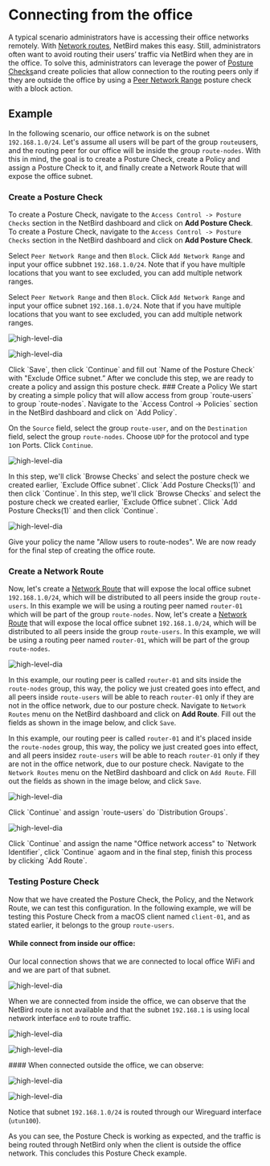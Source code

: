 

# Connecting from the office
A typical scenario administrators have is accessing their office networks remotely. With [Network routes](https://docs.netbird.io/how-to/routing-traffic-to-private-networks), NetBird makes this easy. Still, administrators often want to avoid routing their users’ traffic via NetBird when they are in the office. To solve this, administrators can leverage the power of [Posture Checks](https://docs.netbird.io/how-to/manage-posture-checks)and create policies that allow connection to the routing peers only if they are outside the office by using a [Peer Network Range](/how-to/manage-posture-checks#peer-network-range-check) posture check with a block action.

## Example
In the following scenario, our office network is on the subnet `192.168.1.0/24`. Let's assume all users will be part of the group `route`users, and the routing peer for our office will be inside the group `route-nodes`. With this in mind, the goal is to create a Posture Check, create a Policy and assign a Posture Check to it, and finally create a Network Route that will expose the office subnet.

### Create a Posture Check
To create a Posture Check, navigate to the `Access Control -> Posture Checks` section in the NetBird dashboard and click on **Add Posture Check**.
To create a Posture Check, navigate to the `Access Control -> Posture Checks` section in the NetBird dashboard and click on **Add Posture Check**.

Select `Peer Network Range` and then `Block`. Click `Add Network Range` and input your office subbnet `192.168.1.0/24`. Note that if you have multiple locations that you want to see excluded, you can add multiple network ranges.

Select `Peer Network Range` and then `Block`. Click `Add Network Range` and input your office subnet `192.168.1.0/24`. Note that if you have multiple locations that you want to see excluded, you can add multiple network ranges.

<p>
    <img src="/docs-static/img/how-to-guides/posture-check-new-block-network-range.png" alt="high-level-dia" className="imagewrapper"/>
</p>
<p>
    <img src="/docs-static/img/how-to-guides/posture-check-block-network-range.png" alt="high-level-dia" className="imagewrapper"/>
</p>
Click `Save`, then click `Continue` and fill out `Name of the Posture Check` with "Exclude Office subnet.”
After we conclude this step, we are ready to create a policy and assign this posture check. 
### Create a Policy
We start by creating a simple policy that will allow access from group `route-users` to group `route-nodes`. Navigate to the `Access Control -> Policies` section in the NetBird dashboard and click on `Add Policy`.

On the `Source` field, select the group `route-user`, and on the `Destination` field, select the group `route-nodes`. Choose `UDP` for the protocol and type `1`on Ports. Click `Continue`.
<p>
    <img src="/docs-static/img/how-to-guides/policy-office-subnet-with-posturecheck.png" alt="high-level-dia" className="imagewrapper"/>
</p>
In this step, we'll click `Browse Checks` and select the posture check we created earlier, `Exclude Office subnet`. Click `Add Posture Checks(1)` and then click `Continue`.
In this step, we'll click `Browse Checks` and select the posture check we created earlier, `Exclude Office subnet`. Click `Add Posture Checks(1)` and then click `Continue`.
<p>
    <img src="/docs-static/img/how-to-guides/policy-with-network-posturecheck-added.png" alt="high-level-dia" className="imagewrapper"/>
</p>
Give your policy the name "Allow users to route-nodes".
We are now ready for the final step of creating the office route.

### Create a Network Route

Now, let's create a [Network Route](https://docs.netbird.io/how-to/routing-traffic-to-private-networks) that will expose the local office subnet `192.168.1.0/24`, which will be distributed to all peers inside the group `route-users`. In this example we will be using a routing peer named `router-01` which will be part of the group `route-nodes`.
Now, let's create a [Network Route](https://docs.netbird.io/how-to/routing-traffic-to-private-networks) that will expose the local office subnet `192.168.1.0/24`, which will be distributed to all peers inside the group `route-users`. In this example, we will be using a routing peer named `router-01`, which will be part of the group `route-nodes`.

<p>
    <img src="/docs-static/img/how-to-guides/route-office-subnet-posturecheck.png" alt="high-level-dia" className="imagewrapper"/>
</p>

In this example, our routing peer is called `router-01` and sits inside the `route-nodes` group, this way, the policy we just created goes into effect, and all peers inside `route-users` will be able to reach `router-01` only if they are not in the office network, due to our posture check.
Navigate to `Network Routes` menu on the NetBird dashboard and click on **Add Route**. Fill out the fields as shown in the image below, and click `Save`.

In this example, our routing peer is called `router-01` and it's placed inside the `route-nodes` group, this way, the policy we just created goes into effect, and all peers insidez `route-users` will be able to reach `router-01` only if they are not in the office network, due to our posture check. Navigate to the `Network Routes` menu on the NetBird dashboard and click on `Add Route`. Fill out the fields as shown in the image below, and click `Save`.
<p>
    <img src="/docs-static/img/how-to-guides/create-route-with-posturecheck.png" alt="high-level-dia" className="imagewrapper"/>
</p>
Click `Continue` and assign `route-users` do `Distribution Groups`. 
<p>
    <img src="/docs-static/img/how-to-guides/distribute-to-groups-posturechecks.png" alt="high-level-dia" className="imagewrapper"/>
</p>
Click `Continue` and assign the name "Office network access" to `Network Identifier`, click `Continue` agaom and in the final step, finish this process by clicking `Add Route`.

### Testing Posture Check
Now that we have created the Posture Check, the Policy, and the Network Route, we can test this configuration. In the following example, we will be testing this Posture Check from a macOS client named `client-01`, and as stated earlier, it belongs to the group `route-users`.

#### While connect from inside our office:
Our local connection shows that we are connected to local office WiFi and and we are part of that subnet.
<p>
    <img src="/docs-static/img/how-to-guides/wifi-inside-office-subnet.png" alt="high-level-dia" className="imagewrapper"/>
</p>

When we are connected from inside the office, we can observe that the NetBird route is not available and that the subnet `192.168.1` is using local network interface `en0` to route traffic.

<p>
    <img src="/docs-static/img/how-to-guides/netbird-routes-list-local.png" alt="high-level-dia" className="imagewrapper"/>
</p>

<p>
    <img src="/docs-static/img/how-to-guides/netstat-routes-grep-local.png" alt="high-level-dia" className="imagewrapper"/>
</p>
#### When connected outside the office, we can observe: 

<p>
    <img src="/docs-static/img/how-to-guides/netbird-routes-list-external.png" alt="high-level-dia" className="imagewrapper"/>
</p>

<p>
    <img src="/docs-static/img/how-to-guides/netstat-routes-grep-external.png" alt="high-level-dia" className="imagewrapper"/>
</p>

Notice that subnet `192.168.1.0/24` is routed through our Wireguard interface (`utun100`).

As you can see, the Posture Check is working as expected, and the traffic is being routed through NetBird only when the client is outside the office network.
This concludes this Posture Check example.
